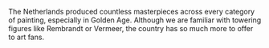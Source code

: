 
The Netherlands produced countless masterpieces across every category of painting, especially in Golden Age. Although we are familiar with towering figures like Rembrandt or Vermeer, the country has so much more to offer to art fans. 
